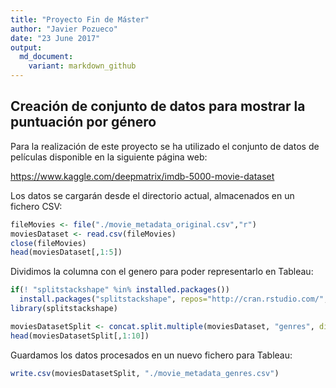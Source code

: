 ```yaml
---
title: "Proyecto Fin de Máster"
author: "Javier Pozueco"
date: "23 June 2017"
output:
  md_document:
    variant: markdown_github
---
```


## Creación de conjunto de datos para mostrar la puntuación por género

Para la realización de este proyecto se ha utilizado el conjunto de datos de películas disponible en la siguiente página web:

<https://www.kaggle.com/deepmatrix/imdb-5000-movie-dataset>

Los datos se cargarán desde el directorio actual, almacenados en un fichero CSV:

```r
fileMovies <- file("./movie_metadata_original.csv","r") 
moviesDataset <- read.csv(fileMovies) 
close(fileMovies) 
head(moviesDataset[,1:5])
```

Dividimos la columna con el genero para poder representarlo en Tableau:

```r
if(! "splitstackshape" %in% installed.packages())
  install.packages("splitstackshape", repos="http://cran.rstudio.com/", depend = TRUE)
library(splitstackshape)

moviesDatasetSplit <- concat.split.multiple(moviesDataset, "genres", direction = "long", sep = "|")
head(moviesDatasetSplit[,1:10])
```

Guardamos los datos procesados en un nuevo fichero para Tableau:

```r
write.csv(moviesDatasetSplit, "./movie_metadata_genres.csv") 
```
